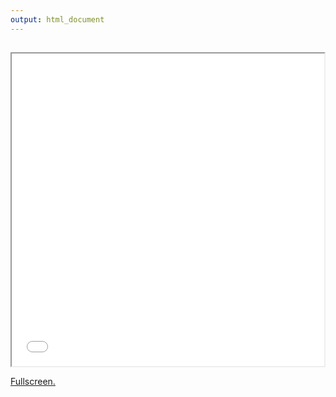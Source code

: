 ```yaml
---
output: html_document
---
```


## {.tabset .tabset-fade .tabset-pills}

### 

<style>
	iframe {
		width: 500px;
		height: 500px;
	}
</style>
<iframe src="map.html">
</iframe>

[Fullscreen.](.html)